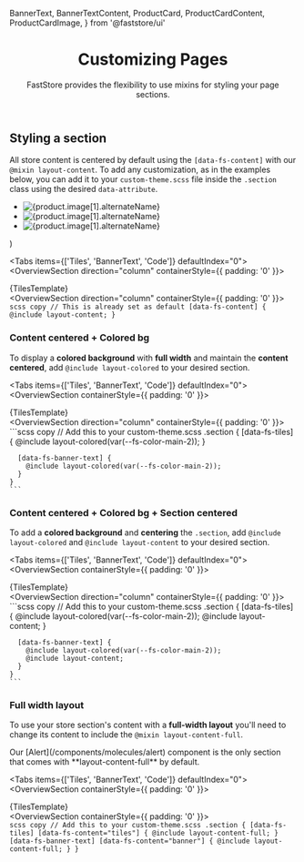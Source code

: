   BannerText,
  BannerTextContent,
  ProductCard,
  ProductCardContent,
  ProductCardImage,
} from '@faststore/ui'

<header className="hero">

# Customizing Pages

FastStore provides the flexibility to use mixins for styling your page sections.

</header>

## Styling a section

All store content is centered by default using the `[data-fs-content]` with our `@mixin layout-content`. To add any customization, as in the examples below, you can add it to your `custom-theme.scss` file inside the `.section` class using the desired `data-attribute`.

  <ul
    role="list"
    data-fs-tiles="true"
    data-fs-tiles-variant="expanded-first"
    data-fs-content="tiles"
    data-testid="store-tiles"
  >
    <li data-fs-tile="true">
      <ProductCard variant="wide">
        <ProductCardImage aspectRatio="1.8">
          <img
            data-fs-image
            src={product.image[1].url}
            alt={product.image[1].alternateName}
          />
        </ProductCardImage>
        <ProductCardContent
          title={product.isVariantOf.name}
          price={{
            value: product.offers.offers[0].price,
            listPrice: product.offers.offers[0].listPrice,
            formatter: useFormattedPrice,
          }}
        />
      </ProductCard>
    </li>
    <li data-fs-tile="true">
      <ProductCard variant="wide">
        <ProductCardImage aspectRatio="1.8">
          <img
            data-fs-image
            src={product.image[1].url}
            alt={product.image[1].alternateName}
          />
        </ProductCardImage>
        <ProductCardContent
          title={product.isVariantOf.name}
          price={{
            value: product.offers.offers[0].price,
            listPrice: product.offers.offers[0].listPrice,
            formatter: useFormattedPrice,
          }}
        />
      </ProductCard>
    </li>
    <li data-fs-tile="true">
      <ProductCard variant="wide">
        <ProductCardImage aspectRatio="1.8">
          <img
            data-fs-image
            src={product.image[1].url}
            alt={product.image[1].alternateName}
          />
        </ProductCardImage>
        <ProductCardContent
          title={product.isVariantOf.name}
          price={{
            value: product.offers.offers[0].price,
            listPrice: product.offers.offers[0].listPrice,
            formatter: useFormattedPrice,
          }}
        />
      </ProductCard>
    </li>
  </ul>
)

<Tabs items={['Tiles', 'BannerText', 'Code']} defaultIndex="0">
  <Tab>
    <OverviewSection direction="column" containerStyle={{ padding: '0' }}>
      <section class="section layout__section | nx-section-layout">
        {TilesTemplate}
      </section>
    </OverviewSection>
  </Tab>
  <Tab>
    <OverviewSection direction="column" containerStyle={{ padding: '0' }}>
      <section class="section layout__section | nx-section-layout">
        <BannerText colorVariant="light">
          <BannerTextContent
            title="Explore more about our amazing products and discover a world of possibilities."
            caption="All the amazing products from the brands we partner with."
            link="/"
            linkText="See more"
          />
        </BannerText>
      </section>
    </OverviewSection>
  </Tab>
  <Tab>
    ```scss copy
    // This is already set as default
    [data-fs-content] { @include layout-content; }
    ```
  </Tab>
</Tabs>

### Content centered + Colored bg

To display a **colored background** with **full width** and maintain the **content centered**, add `@include layout-colored` to your desired section.

<Tabs items={['Tiles', 'BannerText', 'Code']} defaultIndex="0">
  <Tab>
    <OverviewSection containerStyle={{ padding: '0' }}>
      <section class="section layout__section | nx-section-layout nx-section-layout-colored">
        {TilesTemplate}
      </section>
    </OverviewSection>
  </Tab>
  <Tab>
    <OverviewSection direction="column" containerStyle={{ padding: '0' }}>
      <section class="section layout__section | nx-section-layout nx-section-layout-colored">
        <BannerText colorVariant="light">
          <BannerTextContent
            title="Explore more about our amazing products and discover a world of possibilities."
            caption="All the amazing products from the brands we partner with."
            link="/"
            linkText="See more"
          />
        </BannerText>
      </section>
    </OverviewSection>
  </Tab>
  <Tab>
    ```scss copy
    // Add this to your custom-theme.scss
    .section {
      [data-fs-tiles] {
        @include layout-colored(var(--fs-color-main-2));
      }

      [data-fs-banner-text] {
        @include layout-colored(var(--fs-color-main-2));
      }
    }
    ```

  </Tab>
</Tabs>

### Content centered + Colored bg + Section centered

To add a **colored background** and **centering** the `.section`, add `@include layout-colored` and `@include layout-content` to your desired section.

<Tabs items={['Tiles', 'BannerText', 'Code']} defaultIndex="0">
  <Tab>
    <OverviewSection containerStyle={{ padding: '0' }}>
      <section class="section layout__section layout__content | nx-section-layout nx-section-layout-colored">
        {TilesTemplate}
      </section>
    </OverviewSection>
  </Tab>
  <Tab>
    <OverviewSection direction="column" containerStyle={{ padding: '0' }}>
      <section class="section layout__section layout__content | nx-section-layout nx-section-layout-colored">
        <BannerText colorVariant="light">
          <BannerTextContent
            title="Explore more about our amazing products and discover a world of possibilities."
            caption="All the amazing products from the brands we partner with."
            link="/"
            linkText="See more"
          />
        </BannerText>
      </section>
    </OverviewSection>
  </Tab>
  <Tab>
    ```scss copy
    // Add this to your custom-theme.scss
    .section {
      [data-fs-tiles] {
        @include layout-colored(var(--fs-color-main-2));
        @include layout-content;
      }

      [data-fs-banner-text] {
        @include layout-colored(var(--fs-color-main-2));
        @include layout-content;
      }
    }
    ```

  </Tab>
</Tabs>

### Full width layout

To use your store section's content with a **full-width layout** you'll need to change its content to include the `@mixin layout-content-full`.

<Callout type="info" emoji="ℹ️">
  Our [Alert](/components/molecules/alert) component is the only section that
  comes with **layout-content-full** by default.
</Callout>

<Tabs items={['Tiles', 'BannerText', 'Code']} defaultIndex="0">
  <Tab>
    <OverviewSection containerStyle={{ padding: '0' }}>
      <section class="section layout__section | nx-section-layout nx-section-layout-full">
        {TilesTemplate}
      </section>
    </OverviewSection>
  </Tab>
  <Tab>
    <OverviewSection containerStyle={{ padding: '0' }}>
      <section class="section layout__section | nx-section-layout nx-section-layout-full">
        <BannerText colorVariant="light">
          <BannerTextContent
            title="Explore more about our amazing products and discover a world of possibilities."
            caption="All the amazing products from the brands we partner with."
            link="/"
            linkText="See more"
          />
        </BannerText>
      </section>
    </OverviewSection>
  </Tab>
  <Tab>
    ```scss copy
    // Add this to your custom-theme.scss
    .section {
      [data-fs-tiles] [data-fs-content="tiles"] { @include layout-content-full; }
      [data-fs-banner-text] [data-fs-content="banner"] { @include layout-content-full; }
    }
    ```
  </Tab>
</Tabs>
